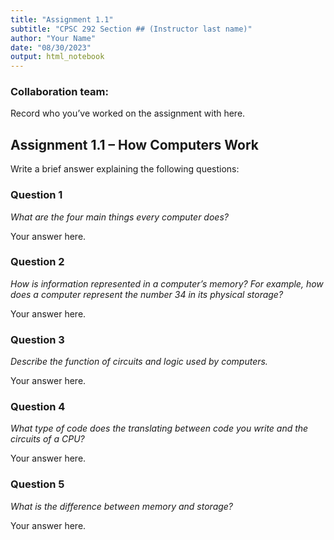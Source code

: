 ```yaml
---
title: "Assignment 1.1"
subtitle: "CPSC 292 Section ## (Instructor last name)"
author: "Your Name"
date: "08/30/2023"
output: html_notebook
---
```


### Collaboration team: 

Record who you've worked on the assignment with here. 


## Assignment 1.1 -- How Computers Work


Write a brief answer explaining the following questions:

### Question 1

*What are the four main things every computer does?*

Your answer here.

### Question 2

*How is information represented in a computer’s memory? For example, how does a computer represent the number 34 in its physical storage?*

Your answer here.

### Question 3

*Describe the function of circuits and logic used by computers.*

Your answer here.

### Question 4

*What type of code does the translating between code you write and the circuits of a CPU?*

Your answer here.

### Question 5

*What is the difference between memory and storage?*

Your answer here.
